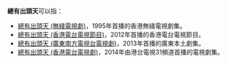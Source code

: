 '''總有出頭天'''可以指：
*[[總有出頭天_(無綫電視劇)|總有出頭天 (無綫電視劇)]]，1995年首播的香港無綫電視劇集。
*[[總有出頭天_(香港電台電視節目)|總有出頭天 (香港電台電視節目)]]，2012年首播的香港電台電視節目。
*[[總有出頭天_(廣東南方電視台電視劇)|總有出頭天 (廣東南方電視台電視劇)]]，2013年首播的廣東本土劇集。
*[[總有出頭天_(香港電台電視劇)|總有出頭天 (香港電台電視劇)]]，2014年由港台電視31頻道首播的電視劇集。
{{disambig|Cat=五字作品消歧义}}